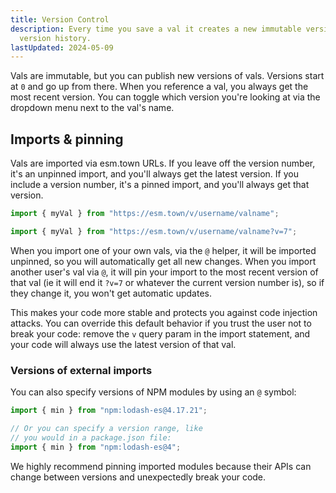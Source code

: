 ```yaml
---
title: Version Control
description: Every time you save a val it creates a new immutable version in the
  version history.
lastUpdated: 2024-05-09
---
```


Vals are immutable, but you can publish new versions of vals. Versions start at
`0` and go up from there. When you reference a val, you always get the most
recent version. You can toggle which version you're looking at via the dropdown
menu next to the val's name.

## Imports & pinning

Vals are imported via esm.town URLs. If you leave off the version number, it's an unpinned import, and you'll always get the latest version. If you include a version number, it's a pinned import, and you'll always get that version.

```ts title="Unpinned val import"
import { myVal } from "https://esm.town/v/username/valname";
```

```ts title="Pinned val import"
import { myVal } from "https://esm.town/v/username/valname?v=7";
```

When you import one of your own vals, via the `@` helper, it will be imported unpinned, so you will
automatically get all new changes. When you import another user's val via `@`,
it will pin your import to the most recent version of that val
(ie it will end it `?v=7` or whatever the current version number is),
so if they change it, you won't get automatic updates.

This makes your code more stable and protects you against
code injection attacks. You can override this default behavior if you trust the
user not to break your code: remove the `v` query param in the import statement,
and your code will always use the latest version of that val.

### Versions of external imports

You can also specify versions of NPM modules by using an `@` symbol:

```ts
import { min } from "npm:lodash-es@4.17.21";

// Or you can specify a version range, like
// you would in a package.json file:
import { min } from "npm:lodash-es@4";
```

We highly recommend pinning imported modules because their APIs can
change between versions and unexpectedly break your code.
